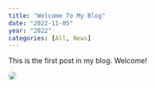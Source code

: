 ```yaml
---
title: "Welcome To My Blog"
date: "2022-11-05"
year: "2022"
categories: [All, News]
---
```


This is the first post in my blog. Welcome!

<img style="border-radius: 8px; " class="img-fluid" src="https://images.unsplash.com/photo-1595206133361-b1fe343e5e23?ixlib=rb-4.0.3&ixid=M3wxMjA3fDB8MHxwaG90by1wYWdlfHx8fGVufDB8fHx8fA%3D%3D&auto=format&fit=crop&w=2070&q=80" />
















